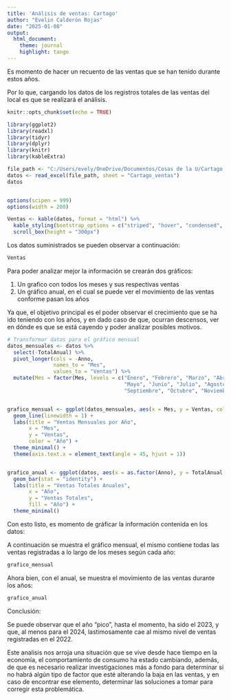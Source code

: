 ---
title: 'Análisis de ventas: Cartago'
author: "Evelin Calderón Rojas"
date: "2025-01-08"
output: 
  html_document:
    theme: journal    
    highlight: tango 
---



Es momento de hacer un recuento de las ventas que se han tenido durante estos años.

Por lo que, cargando los datos de los registros totales de las ventas del local es que se realizará el análisis.

```{r setup, include=FALSE}
knitr::opts_chunk$set(echo = TRUE)
```

```{r include=FALSE}
library(ggplot2)
library(readxl)
library(tidyr)
library(dplyr)
library(knitr)
library(kableExtra)
```

```{r include=FALSE }
file_path <- "C:/Users/evely/OneDrive/Documentos/Cosas de la U/Cartago_ventas.xlsx"
datos <- read_excel(file_path, sheet = "Cartago_ventas")
datos


options(scipen = 999)
options(width = 200)

Ventas <- kable(datos, format = "html") %>%
  kable_styling(bootstrap_options = c("striped", "hover", "condensed", "responsive")) %>%
  scroll_box(height = "300px")

```

Los datos suministrados se pueden observar a continuación:

```{r }
Ventas
```


Para poder analizar mejor la información se crearán dos gráficos:

1. Un grafico con todos los meses y sus respectivas ventas
2. Un gráfico anual, en el cual se puede ver el movimiento de las ventas conforme pasan los años

Ya que, el objetivo principal es el poder observar el crecimiento que se ha ido teniendo con los años, y en dado caso de que, ocurran descensos, ver en dónde es que se está cayendo y poder analizar posibles motivos.

```{r include=FALSE}
# Transformar datos para el gráfico mensual
datos_mensuales <- datos %>%
  select(-TotalAnual) %>%
  pivot_longer(cols = -Anno, 
               names_to = "Mes", 
               values_to = "Ventas") %>%
  mutate(Mes = factor(Mes, levels = c("Enero", "Febrero", "Marzo", "Abril", 
                                      "Mayo", "Junio", "Julio", "Agosto", 
                                      "Septiembre", "Octubre", "Noviembre", "Diciembre")))


grafico_mensual <- ggplot(datos_mensuales, aes(x = Mes, y = Ventas, color = as.factor(Anno), group = Anno)) +
  geom_line(linewidth = 1) +
  labs(title = "Ventas Mensuales por Año",
       x = "Mes",
       y = "Ventas",
       color = "Año") +
  theme_minimal() +
  theme(axis.text.x = element_text(angle = 45, hjust = 1))


grafico_anual <- ggplot(datos, aes(x = as.factor(Anno), y = TotalAnual, fill = as.factor(Anno))) +
  geom_bar(stat = "identity") +
  labs(title = "Ventas Totales Anuales",
       x = "Año",
       y = "Ventas Totales",
       fill = "Año") +
  theme_minimal()


```

Con esto listo, es momento de gráficar la información contenida en los datos:


A continuación se muestra el gráfico mensual, el mismo contiene todas las ventas registradas a lo largo de los meses según cada año: 
```{r }

grafico_mensual

```


Ahora bien, con el anual, se muestra el movimiento de las ventas durante los años:

```{r }

grafico_anual

```


Conclusión:

Se puede observar que el año "pico", hasta el momento, ha sido el 2023, y que, al menos para el 2024, lastimosamente cae al mismo nivel de ventas registradas en el 2022.

Este analisis nos arroja una situación que se vive desde hace tiempo en la economía, el comportamiento de consumo ha estado cambiando, además, de que es necesario realizar investigaciones más a fondo para determinar si no habrá algún tipo de factor que esté alterando la baja en las ventas, y en caso de encontrar ese elemento, determinar las soluciones a tomar para corregir esta problemática.
